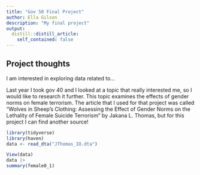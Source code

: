 ```yaml
---
title: "Gov 50 Final Project"
author: Ella Gilson 
description: "My final project"
output:
  distill::distill_article:
    self_contained: false
---
```




## Project thoughts

I am interested in exploring data related to...

Last year I took gov 40 and I looked at a topic that really interested me, so I would like to research it further. This topic examines the effects of gender norms on female terrorism. The article that I used for that project was called "Wolves in Sheep’s Clothing: Assessing the Effect of Gender Norms on the Lethality of Female Suicide Terrorism" by Jakana L. Thomas, but for this project I can find another source! 

```r
library(tidyverse) 
library(haven)
data <- read_dta("JThomas_IO.dta")

View(data)
data |>
summary(female0_1)


```





